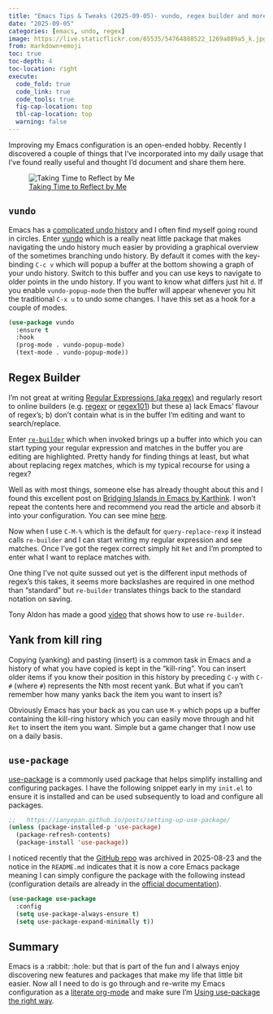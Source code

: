 ```yaml
---
title: "Emacs Tips & Tweaks (2025-09-05)- vundo, regex builder and more"
date: "2025-09-05"
categories: [emacs, undo, regex]
image: https://live.staticflickr.com/65535/54764888522_1269a889a5_k.jpg
from: markdown+emoji
toc: true
toc-depth: 4
toc-location: right
execute:
  code_fold: true
  code_link: true
  code_tools: true
  fig-cap-location: top
  tbl-cap-location: top
  warning: false
---
```


Improving my Emacs configuration is an open-ended hobby. Recently I discovered a couple of things that I've incorporated
into my daily usage that I've found really useful and thought I'd document and share them here.

![[Taking Time to Reflect by
Me](https://www.flickr.com/photos/slackline/54764888522/in/datetaken/)](https://live.staticflickr.com/65535/54764888522_1269a889a5_k.jpg)

## `vundo`

Emacs has a [complicated undo history][vundo-undo] and I often find myself going round in circles. Enter [vundo][vundo]
which is a really neat little package that makes navigating the undo history much easier by providing a graphical
overview of the sometimes branching undo history. By default it comes with the key-binding `C-c v` which will popup a
buffer at the bottom showing a graph of your undo history. Switch to this buffer and you can use keys to navigate to
older points in the undo history. If you want to know what differs just hit `d`. If you enable `vundo-popup-mode` then
the buffer will appear whenever you hit the traditional `C-x u` to undo some changes. I have this set as a hook for a
couple of modes.

```lisp
(use-package vundo
  :ensure t
  :hook
  (prog-mode . vundo-popup-mode)
  (text-mode . vundo-popup-mode))
```

## Regex Builder

I'm not great at writing [Regular Expressions (aka regex)][regex] and regularly resort to online builders
(e.g. [regexr][regexr] or [regex101][regex101]) but these a) lack Emacs' flavour of regex's; b) don't contain what is in
the buffer I'm editing and want to search/replace.

Enter [`re-builder`][mastering-re-builder] which when invoked brings up a buffer into which you can start typing your
regular expression and matches in the buffer you are editing are highlighted. Pretty handy for finding things at least,
but what about replacing regex matches, which is my typical recourse for using a regex?

Well as with most things, someone else has already thought about this and I found this excellent post on [Bridging
Islands in Emacs by Karthink][bridging-islands]. I won't repeat the contents here and recommend you read the article and
absorb it into your configuration. You can see mine [here][regex.el].

Now when I use `C-M-%` which is the default for `query-replace-rexp` it instead calls `re-builder` and I can start
writing my regular expression and see matches. Once I've got the regex correct simply hit `Ret` and I'm prompted to
enter what I want to replace matches with.

One thing I've not quite sussed out yet is the different input methods of regex's this takes, it seems more backslashes
are required in one method than "standard" but `re-builder` translates things back to the standard notation on saving.

Tony Aldon has made a good [video][re-builder-video] that shows how to use `re-builder`.

## Yank from kill ring

Copying (yanking) and pasting (insert) is a common task in Emacs and a history of what you have copied is kept in the
"kill-ring". You can insert older items if you know their position in this history by preceding `C-y` with `C-#` (where
`#`) represents the Nth most recent yank. But what if you can't remember how many yanks back the item you want to insert
is?

Obviously Emacs has your back as you can use `M-y` which pops up a buffer containing the kill-ring history which you can
easily move through and hit `Ret` to insert the item you want. Simple but a game changer that I now use on a daily basis.

## `use-package`

[use-package][use-package] is a commonly used package that helps simplify installing and configuring packages. I have
the following snippet early in my `init.el` to ensure it is installed and can be used subsequently to load and configure
all packages.

```lisp
;;   https://ianyepan.github.io/posts/setting-up-use-package/
(unless (package-installed-p 'use-package)
  (package-refresh-contents)
  (package-install 'use-package))
```

I noticed recently that the [GitHub repo][use-package-gh] was archived in 2025-08-23 and the notice in the `README.md`
indicates that it is now a core Emacs package meaning I can simply configure the package with the following instead
(configuration details are already in the [official documentation][use-package-gnu-manual]).

```lisp
(use-package use-package
  :config
  (setq use-package-always-ensure t)
  (setq use-package-expand-minimally t))
```

## Summary

Emacs is a :rabbit: :hole: but that is part of the fun and I always enjoy discovering new features and packages that
make my life that little bit easier. Now all I need to do is go through and re-write my Emacs configuration as a
[literate org-mode][literate-config] and make sure I'm [Using use-package the right way][using-use-package].

[bridging-islands]: https://karthinks.com/software/bridging-islands-in-emacs-1/
[literate-config]: https://leanpub.com/lit-config/read
[re-builder-video]: https://www.youtube.com/watch?v=tZh6ueo9pKk
[regex]: https://www.gnu.org/software/emacs/manual/html_node/elisp/Regular-Expressions.html
[regex101]: https://regex101.com/
[regexr]: https://regexr.com/
[regex.el]: https://gitlab.com/nshephard/emacs/-/blob/master/settings/regex.el?ref_type=heads
[mastering-re-builder]: https://www.masteringemacs.org/article/re-builder-interactive-regexp-builder
[use-package]: https://jwiegley.github.io/use-package/
[use-package-gh]: https://github.com/jwiegley/use-package
[use-package-gnu-manual]: https://www.gnu.org/software/emacs/manual/html_mono/use-package.html
[using-use-package]: https://batsov.com/articles/2025/04/17/using-use-package-the-right-way/
[vundo]: https://github.com/casouri/vundo
[vundo-undo]: https://archive.casouri.cc/note/2021/visual-undo-tree/index.html
